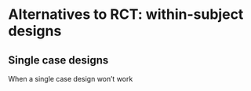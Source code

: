 #	Alternatives to RCT: within-subject designs

## Single case designs
When a single case design won't work
